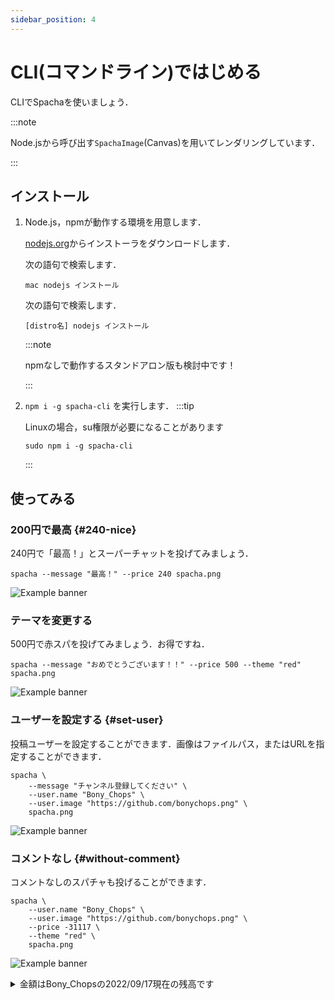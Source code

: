 ```yaml
---
sidebar_position: 4
---
```




# CLI(コマンドライン)ではじめる

CLIでSpachaを使いましょう．

:::note

Node.jsから呼び出す`SpachaImage`(Canvas)を用いてレンダリングしています．

:::

## インストール

1. Node.js，npmが動作する環境を用意します．
    <Tabs>
    <TabItem value="windows" label="Windows">
    
    [nodejs.org](https://nodejs.org/en/)からインストーラをダウンロードします．

    </TabItem>
    <TabItem value="mac" label="Mac">
    
    次の語句で検索します．
    ```
    mac nodejs インストール
    ```
    
    </TabItem>
    <TabItem value="linux" label="Linux">
    
    次の語句で検索します．
    ```
    [distro名] nodejs インストール 
    ```
    
    </TabItem>
    </Tabs>

    :::note

    npmなしで動作するスタンドアロン版も検討中です！

    :::

1. `npm i -g spacha-cli` を実行します．
    :::tip

    Linuxの場合，su権限が必要になることがあります
    ```
    sudo npm i -g spacha-cli
    ```

    :::

## 使ってみる

### 200円で最高 {#240-nice}
240円で「最高！」とスーパーチャットを投げてみましょう．

```
spacha --message "最高！" --price 240 spacha.png
```

![Example banner](/img/spc/240-great.png)

### テーマを変更する
500円で赤スパを投げてみましょう．お得ですね．
```
spacha --message "おめでとうございます！！" --price 500 --theme "red" spacha.png
```

![Example banner](/img/spc/red.png)

### ユーザーを設定する {#set-user}
投稿ユーザーを設定することができます．画像はファイルパス，またはURLを指定することができます．

```
spacha \
    --message "チャンネル登録してください" \
    --user.name "Bony_Chops" \
    --user.image "https://github.com/bonychops.png" \
    spacha.png
```
![Example banner](/img/spc/bonychops.png)

### コメントなし {#without-comment}
コメントなしのスパチャも投げることができます．
```
spacha \
    --user.name "Bony_Chops" \
    --user.image "https://github.com/bonychops.png" \
    --price -31117 \
    --theme "red" \
    spacha.png
```

![Example banner](/img/spc/balance.png)

<details>
<summary>金額はBony_Chopsの2022/09/17現在の残高です</summary>

Sponsorはこちらから
- [GitHub Sponsor](https://github.com/sponsors/BonyChops)
- [Amazon 欲しい物リスト](hhttps://www.amazon.co.jp/hz/wishlist/ls/8FLZNBFCT3ZK?ref_=wl_share)

</details>